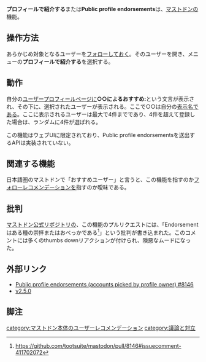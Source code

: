 '''プロフィールで紹介する'''または'''Public profile endorsements'''は、[[Mastodon|マストドン]]の機能。

==操作方法==
あらかじめ対象となるユーザーを[[フォロー]]しておく。そのユーザーを開き、メニューの'''プロフィールで紹介する'''を選択する。

==動作==
自分の[[ユーザープロフィールページ]]に'''○○によるおすすめ:'''という文言が表示され、その下に、選択されたユーザーが表示される。ここで○○は自分の[[表示名]]である。ここに表示されるユーザーは最大で4件までであり、4件を超えて登録した場合は、ランダムに4件が選ばれる。

この機能はウェブUIに限定されており、Public profile endorsementsを送出するAPIは実装されていない。

==関連する機能==
日本語圏のマストドンで「おすすめユーザー」と言うと、この機能を指すのか[[フォローレコメンデーション (マストドンの機能)|フォローレコメンデーション]]を指すのか曖昧である。 

==批判==
[[マストドン公式リポジトリ]]の、この機能のプルリクエストには、「Endorsementはある種の崇拝またはおべっかである<ref>https://github.com/tootsuite/mastodon/pull/8146#issuecomment-411702072</ref>」という批判が書き込まれた。このコメントには多くのthumbs downリアクションが付けられ、険悪なムードになった。

==外部リンク==
* [https://github.com/tootsuite/mastodon/pull/8146 Public profile endorsements (accounts picked by profile owner) #8146]
* [https://github.com/tootsuite/mastodon/releases/tag/v2.5.0 v2.5.0]

==脚注==
<references />

{{DEFAULTSORT:ふろふいいるでしようかいする}}
[[category:マストドン本体のユーザーレコメンデーション]]
[[category:議論と対立]]